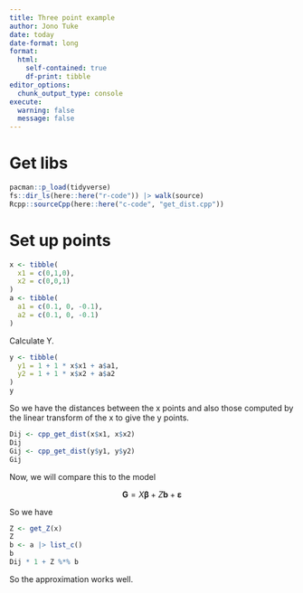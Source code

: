 ```yaml
---
title: Three point example
author: Jono Tuke
date: today
date-format: long
format: 
  html: 
    self-contained: true
    df-print: tibble
editor_options: 
  chunk_output_type: console
execute: 
  warning: false
  message: false
---
```


# Get libs

```r
pacman::p_load(tidyverse)
fs::dir_ls(here::here("r-code")) |> walk(source)
Rcpp::sourceCpp(here::here("c-code", "get_dist.cpp"))
```

# Set up points

```r
x <- tibble(
  x1 = c(0,1,0),
  x2 = c(0,0,1)
)
a <- tibble(
  a1 = c(0.1, 0, -0.1),
  a2 = c(0.1, 0, -0.1)
)
```

Calculate Y.

```r
y <- tibble(
  y1 = 1 + 1 * x$x1 + a$a1,
  y2 = 1 + 1 * x$x2 + a$a2
)
y
```

So we have the distances between the x points and also those computed by the linear transform of the x to give the y points.

```r
Dij <- cpp_get_dist(x$x1, x$x2)
Dij
Gij <- cpp_get_dist(y$y1, y$y2)
Gij
```

Now, we will compare this to the model

$$
\boldsymbol{G} = X\boldsymbol{\beta} + Z\boldsymbol{b} + \boldsymbol{\varepsilon}
$$

So we have

```r
Z <- get_Z(x)
Z
b <- a |> list_c()
b
Dij * 1 + Z %*% b
```

So the approximation works well.
